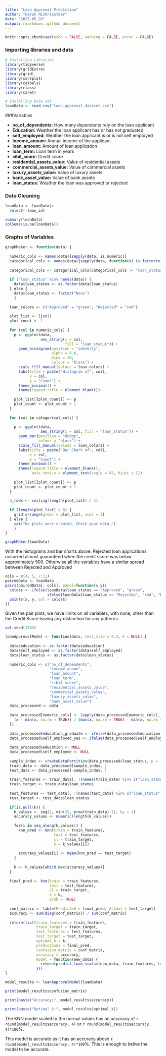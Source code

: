 ---
title: "Loan Approval Prediction"
author: "Harsh Mishrikotkar"
date: "2025-05-20"
output: rmarkdown::github_document
---

```{r setup, include=FALSE}
knitr::opts_chunk$set(echo = FALSE, warning = FALSE, error = FALSE)
```

### Importing libraries and data

```{r import libraries and data}

# Installing Libraries
library(tidyverse)
library(gridExtra)
library(grid)
library(corrplot)
library(caTools) 
library(class)
library(caret)

# Installing Data set
loanData <- read_csv("loan_approval_dataset.csv")

```
###Variables

* **no_of_dependents:** How many dependents rely on the loan applicant
* **Education:** Weather the loan applicant has or has not graduated
* **self_employed:** Weather the loan applicant is or is not self employed
* **Income_annum:** Annual income of the applicant
* **loan_amount:** Amount of loan application
* **loan_term:** Loan term in years
* **cibil_score:** Credit score
* **residential_assets_value:** Value of residential assets
* **commercial_assets_value:** Value of commercial assets
* **luxury_assets_value:** Value of luxury assets
* **bank_asset_value:** Value of bank assets
* **loan_status:** Weather the loan was approved or rejected

### Data Cleaning

```{r Data Cleaning}

loanData <- loanData|>
  select(-loan_id)

summary(loanData)
colSums(is.na(loanData))

```

### Graphs of Variables

```{r Graph of variables, fig.width = 10, fig.height = 30}

graphMaker <- function(data) {
  
  numeric_cols <- names(data)[sapply(data, is.numeric)]
  categorical_cols <- names(data)[sapply(data, function(x) is.factor(x) | is.character(x))]
  
  categorical_cols <- categorical_cols[categorical_cols != "loan_status"]
  
  if ("loan_status" %in% names(data)) {
    data$loan_status <- as.factor(data$loan_status)
  } else {
    data$loan_status <- factor("None")
    }
  
  loan_colors <- c("Approved" = "green", "Rejected" = "red")
  
  plot_list <- list()
  plot_count <- 1
  
  for (col in numeric_cols) {
    p <- ggplot(data,
                aes_string(x = col,
                           fill = "loan_status")) +
      geom_histogram(position = "identity",
                     alpha = 0.6,
                     bins = 30,
                     colour = "black") +
      scale_fill_manual(values = loan_colors) +
      labs(title = paste("Histogram of", col),
           x = col,
           y = "Count") +
      theme_minimal() +
      theme(legend.title = element_blank())
    
    plot_list[[plot_count]] <- p
    plot_count <- plot_count + 1
  }
  
  for (col in categorical_cols) {
    
    p <- ggplot(data,
                aes_string(x = col, fill = "loan_status")) +
      geom_bar(position = "dodge",
               colour = "black") +
      scale_fill_manual(values = loan_colors) +
      labs(title = paste("Bar Chart of", col),
           x = col,
           y = "Count") +
      theme_minimal() +
      theme(legend.title = element_blank(),
            axis.text.x = element_text(angle = 45, hjust = 1))
    
    plot_list[[plot_count]] <- p
    plot_count <- plot_count + 1
  }
  
  n_rows <- ceiling(length(plot_list) / 2)
  
  if (length(plot_list) > 0) {
    grid.arrange(grobs = plot_list, ncol = 2)
  } else {
    cat("No plots were created. Check your data.")
    }
}

graphMaker(loanData)


```

With the histograms and bar charts above: Rejected loan applications occurred almost guaranteed when the credit score was below approximately 500. Otherwise all the variables have a similar spread between Rejected and Approved


```{r Coorelation Plot, fig.width = 15, fig.height = 15}

cols = c(4, 5, 7:11)
pairedData <- loanData
pairs(pairedData[, cols], panel=function(x,y){
  colors <- ifelse(loanData$loan_status == "Approved", "green",
                   ifelse(loanData$loan_status == "Rejected", "red", "blue"))
  points(x, y, col = colors)
})

```

Given the pair plots, we have limits on all variables, with none, other than the Credit Score having any distinction for any patterns.

```{r KNN model}

set.seed(1763)

loanApprovalModel <- function(data, test_size = 0.3, k = NULL) {
  
  data$education <- as.factor(data$education)
  data$self_employed <- as.factor(data$self_employed)
  data$loan_status <- as.factor(data$loan_status)
  
  numeric_cols <- c("no_of_dependents",
                    "income_annum",
                    "loan_amount",
                    "loan_term",
                    "cibil_score",
                    "residential_assets_value",
                    "commercial_assets_value",
                    "luxury_assets_value",
                    "bank_asset_value")
  data_processed <- data
  
  data_processed[numeric_cols] <- lapply(data_processed[numeric_cols], function(x) {
    (x - min(x, na.rm = TRUE)) / (max(x, na.rm = TRUE) - min(x, na.rm = TRUE))
  })
  
  data_processed$education_graduate <- ifelse(data_processed$education == "Graduate", 1, 0)
  data_processed$self_employed_yes <- ifelse(data_processed$self_employed == "Yes", 1, 0)
  
  data_processed$education <- NULL
  data_processed$self_employed <- NULL
  
  sample_index <- createDataPartition(data_processed$loan_status, p = 1-test_size, list = FALSE)
  train_data <- data_processed[sample_index, ]
  test_data <- data_processed[-sample_index, ]
  
  train_features <- train_data[, !(names(train_data) %in% c("loan_status"))]
  train_target <- train_data$loan_status
  
  test_features <- test_data[, !(names(test_data) %in% c("loan_status"))]
  test_target <- test_data$loan_status
  
  if(is.null(k)) {
    k_values <- seq(1, min(29, nrow(train_data)-1), by = 2)
    accuracy_values <- numeric(length(k_values))
    
    for(i in seq_along(k_values)) {
      knn_pred <- knn(train = train_features,
                      test = test_features,
                      cl = train_target,
                      k = k_values[i])
      
      accuracy_values[i] <- mean(knn_pred == test_target)
    }
    
    k <- k_values[which.max(accuracy_values)]
  }
  
  final_pred <- knn(train = train_features,
                    test = test_features,
                    cl = train_target,
                    k = k,
                    prob = TRUE)
  
  conf_matrix <- table(Predicted = final_pred, Actual = test_target)
  accuracy <- sum(diag(conf_matrix)) / sum(conf_matrix)
  
  return(list(train_features = train_features,
              train_target = train_target,
              test_features = test_features,
              test_target = test_target,
              optimal_k = k,
              predictions = final_pred,
              confusion_matrix = conf_matrix,
              accuracy = accuracy,
              model = function(new_data) {
                return(predict_loan_status(new_data, train_features, train_target, k))
              }))
}

model_results <- loanApprovalModel(loanData)

print(model_results$confusion_matrix)

print(paste("Accuracy:", model_results$accuracy))

print(paste("Optimal k:", model_results$optimal_k))

```

The KNN model scaled to the normal values has an accuracy of `r round(model_results$accuracy, 4)` or `r round(model_results$accuracy, 4)*100`%.

This model is accurate as it has an accuracy above `r round(model_results$accuracy, 4)*100`%. This is enough to belive the model to be accurate.